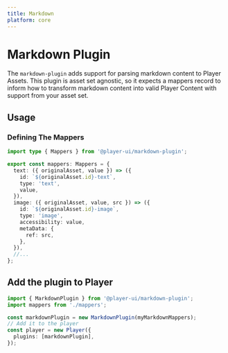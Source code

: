 ```yaml
---
title: Markdown
platform: core
---
```


# Markdown Plugin

The `markdown-plugin` adds support for parsing markdown content to Player Assets. This plugin is asset set agnostic, so it expects a mappers record to inform how to transform markdown content into valid Player Content with support from your asset set.

## Usage

<PlatformTabs>
  <core>

### Defining The Mappers

```ts
import type { Mappers } from '@player-ui/markdown-plugin';

export const mappers: Mappers = {
  text: ({ originalAsset, value }) => ({
    id: `${originalAsset.id}-text`,
    type: 'text',
    value,
  }),
  image: ({ originalAsset, value, src }) => ({
    id: `${originalAsset.id}-image`,
    type: 'image',
    accessibility: value,
    metaData: {
      ref: src,
    },
  }),
  //...
};
```

## Add the plugin to Player

```ts
import { MarkdownPlugin } from '@player-ui/markdown-plugin';
import mappers from './mappers';

const markdownPlugin = new MarkdownPlugin(myMarkdownMappers);
// Add it to the player
const player = new Player({
  plugins: [markdownPlugin],
});
```
  </core>
</PlatformTabs>

